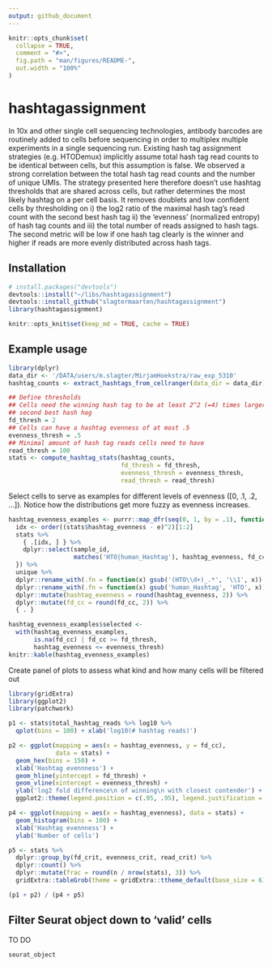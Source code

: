 ```yaml
---
output: github_document
---
```


<!-- README.md is generated from README.Rmd. Please edit that file -->

```r
knitr::opts_chunk$set(
  collapse = TRUE,
  comment = "#>",
  fig.path = "man/figures/README-",
  out.width = "100%"
)
```

# hashtagassignment

<!-- badges: start -->
<!-- badges: end -->

In 10x and other single cell sequencing technologies, antibody barcodes are
routinely added to cells before sequencing in order to multiplex multiple
experiments in a single sequencing run.  Existing hash tag assignment strategies
(e.g. HTODemux) implicitly assume total hash tag read counts to be identical
between cells, but this assumption is false. We observed a strong correlation
between the total hash tag read counts and the number of unique UMIs. The
strategy presented here therefore doesn’t use hashtag thresholds that are shared
across cells, but rather determines the most likely hashtag on a per cell basis.
It removes doublets and low confident cells by thresholding on i) the log2 ratio
of the maximal hash tag’s read count with the second best hash tag ii) the
‘evenness’ (normalized entropy) of hash tag counts and iii) the total number of
reads assigned to hash tags. The second metric will be low if one hash tag
clearly is the winner and higher if reads are more evenly distributed across
hash tags. 

## Installation

```r
# install.packages("devtools")
devtools::install("~/libs/hashtagassignment")
devtools::install_github("slagtermaarten/hashtagassignment")
library(hashtagassignment)
```

```r
knitr::opts_knit$set(keep_md = TRUE, cache = TRUE)
```

## Example usage

```r
library(dplyr)
data_dir <- '/DATA/users/m.slagter/MirjamHoekstra/raw_exp_5310'
hashtag_counts <- extract_hashtags_from_cellranger(data_dir = data_dir)

## Define thresholds
## Cells need the winning hash tag to be at least 2^2 (=4) times larger than the
## second best hash hag
fd_thresh = 2
## Cells can have a hashtag evenness of at most .5
evenness_thresh = .5
## Minimal amount of hash tag reads cells need to have
read_thresh = 100
stats <- compute_hashtag_stats(hashtag_counts, 
                               fd_thresh = fd_thresh,
                               evenness_thresh = evenness_thresh, 
                               read_thresh = read_thresh)
```

Select cells to serve as examples for different levels of evenness ([0, .1, .2,
...]). Notice how the distributions get more fuzzy as evenness increases.

```r
hashtag_evenness_examples <- purrr::map_dfr(seq(0, 1, by = .1), function(e) {
  idx <- order((stats$hashtag_evenness - e)^2)[1:2]
  stats %>%
    { .[idx, ] } %>%
    dplyr::select(sample_id, 
                  matches('HTO|human_Hashtag'), hashtag_evenness, fd_cc)
  }) %>% 
  unique %>% 
  dplyr::rename_with(.fn = function(x) gsub('(HTO\\d+)_.*', '\\1', x)) %>%
  dplyr::rename_with(.fn = function(x) gsub('human_Hashtag', 'HTO', x)) %>%
  dplyr::mutate(hashtag_evenness = round(hashtag_evenness, 2)) %>%
  dplyr::mutate(fd_cc = round(fd_cc, 2)) %>%
  { . }

hashtag_evenness_examples$selected <-
  with(hashtag_evenness_examples, 
       is.na(fd_cc) | fd_cc >= fd_thresh,
       hashtag_evenness <= evenness_thresh)
knitr::kable(hashtag_evenness_examples)
```

Create panel of plots to assess what kind and how many cells will be filtered
out

```r
library(gridExtra)
library(ggplot2)
library(patchwork)

p1 <- stats$total_hashtag_reads %>% log10 %>% 
  qplot(bins = 100) + xlab('log10(# hashtag reads)')

p2 <- ggplot(mapping = aes(x = hashtag_evenness, y = fd_cc),
             data = stats) +
  geom_hex(bins = 150) +
  xlab('Hashtag evennness') +
  geom_hline(yintercept = fd_thresh) +
  geom_vline(xintercept = evenness_thresh) +
  ylab('log2 fold difference\n of winning\n with closest contender') +
  ggplot2::theme(legend.position = c(.95, .95), legend.justification = c(1, 1))

p4 <- ggplot(mapping = aes(x = hashtag_evenness), data = stats) +
  geom_histogram(bins = 100) +
  xlab('Hashtag evennness') +
  ylab('Number of cells')

p5 <- stats %>%
  dplyr::group_by(fd_crit, evenness_crit, read_crit) %>%
  dplyr::count() %>%
  dplyr::mutate(frac = round(n / nrow(stats), 3)) %>%
  gridExtra::tableGrob(theme = gridExtra::ttheme_default(base_size = 6))

(p1 + p2) / (p4 + p5) 
```

## Filter Seurat object down to 'valid' cells

TO DO

```r
seurat_object
```
